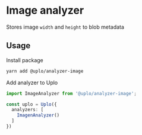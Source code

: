 # Image analyzer

Stores image `width` and `height` to blob metadata

## Usage

Install package

```sh
yarn add @uplo/analyzer-image
```

Add analyzer to Uplo

```ts
import ImageAnalyzer from '@uplo/analyzer-image';

const uplo = Uplo({
  analyzers: [
    ImagenAnalyzer()
  ]
})
```
